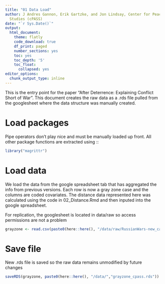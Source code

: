 ```yaml
---
title: "01 Data Load"
author: J Andres Gannon, Erik Gartzke, and Jon Lindsay, Center for Peace and Security
  Studies (cPASS)
date: "`r Sys.Date()`"
output:
  html_document:
    theme: flatly
    code_download: true
    df_print: paged
    number_sections: yes
    toc: yes
    toc_depth: '5'
    toc_float:
      collapsed: yes
editor_options:
  chunk_output_type: inline
---
```

<style>
    body .main-container {
        max-width: 100%;
    }
</style>

This is the entry point for the paper "After Deterrence: Explaining Conflict Short of War". This document creates the raw data as a .rds file pulled from the googlesheet where the data structure was manually created.

# Load packages
Pipe operators don't play nice and must be manually loaded up front. All other package functions are extracted using ::
```r
library("magrittr")
```

# Load data
We load the data from the google spreadsheet tab that has aggregated the info from previous versions. Each row is now a gray zone case and the columns are coded covariates. The distance data represented here was calculated using the code in 02_Distance.Rmd and then inputed into the google spreadsheet.

For replication, the googlesheet is located in data/raw so access permissions are not a problem
```r
grayzone <- read.csv(paste0(here::here(), "/data/raw/RussianWars-new_cases.csv"))
```
# Save file
New .rds file is saved so the raw data remains unmodified by future changes
```r
saveRDS(grayzone, paste0(here::here(), "/data/","grayzone_cpass.rds"))
```
